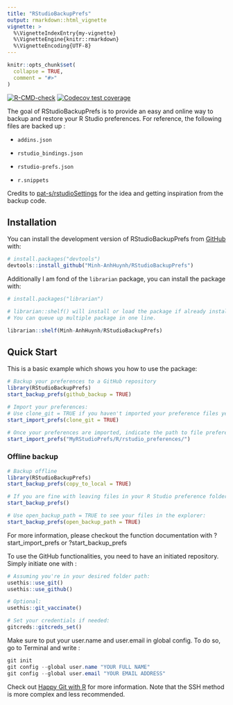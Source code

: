 ```yaml
---
title: "RStudioBackupPrefs"
output: rmarkdown::html_vignette
vignette: >
  %\VignetteIndexEntry{my-vignette}
  %\VignetteEngine{knitr::rmarkdown}
  %\VignetteEncoding{UTF-8}
---
```


```r
knitr::opts_chunk$set(
  collapse = TRUE,
  comment = "#>"
)
```


<!-- badges: start -->

[![R-CMD-check](https://github.com/Minh-AnhHuynh/RStudioBackupPrefs/actions/workflows/R-CMD-check.yaml/badge.svg)](https://github.com/Minh-AnhHuynh/RStudioBackupPrefs/actions/workflows/R-CMD-check.yaml)
[![Codecov test coverage](https://codecov.io/gh/Minh-AnhHuynh/RStudioBackupPrefs/branch/main/graph/badge.svg)](https://app.codecov.io/gh/Minh-AnhHuynh/RStudioBackupPrefs?branch=main)
<!-- badges: end -->

The goal of RStudioBackupPrefs is to provide an easy and online way to
backup and restore your R Studio preferences. For reference, the
following files are backed up :

-   `addins.json`

-   `rstudio_bindings.json`

-   `rstudio-prefs.json`

-   `r.snippets`

Credits to
[pat-s/rstudioSettings](https://github.com/pat-s/rstudioSettings.git)
for the idea and getting inspiration from the backup code.

## Installation

You can install the development version of RStudioBackupPrefs from
[GitHub](https://github.com/) with:

``` r
# install.packages("devtools")
devtools::install_github("Minh-AnhHuynh/RStudioBackupPrefs")
```

Additionally I am fond of the `librarian` package, you can install the
package with:

``` r
# install.packages("librarian") 

# librarian::shelf() will install or load the package if already installed.
# You can queue up multiple package in one line.

librarian::shelf(Minh-AnhHuynh/RStudioBackupPrefs)
```

## Quick Start

This is a basic example which shows you how to use the package:

``` r
# Backup your preferences to a GitHub repository
library(RStudioBackupPrefs)
start_backup_prefs(github_backup = TRUE)

# Import your preferences:
# Use clone_git = TRUE if you haven't imported your preference files yet
start_import_prefs(clone_git = TRUE)

# Once your preferences are imported, indicate the path to file preferences:
start_import_prefs("MyRStudioPrefs/R/rstudio_preferences/")

```

### Offline backup

```r
# Backup offline
library(RStudioBackupPrefs)
start_backup_prefs(copy_to_local = TRUE) 

# If you are fine with leaving files in your R Studio preference folder:
start_backup_prefs()

# Use open_backup_path = TRUE to see your files in the explorer:
start_backup_prefs(open_backup_path = TRUE)

```


For more information, please checkout the function documentation with
?start_import_prefs or ?start_backup_prefs


To use the GitHub functionalities, you need to have an initiated
repository. Simply initiate one with :

``` r
# Assuming you're in your desired folder path:
usethis::use_git()
usethis::use_github()

# Optional:
usethis::git_vaccinate()

# Set your credentials if needed:
gitcreds::gitcreds_set()

```

Make sure to put your user.name and user.email in global config. To do
so, go to Terminal and write :

``` powershell
git init
git config --global user.name "YOUR FULL NAME"
git config --global user.email "YOUR EMAIL ADDRESS"

```
Check out [Happy Git with R](https://happygitwithr.com/) for more information. Note that the SSH method is more complex and less recommended.

